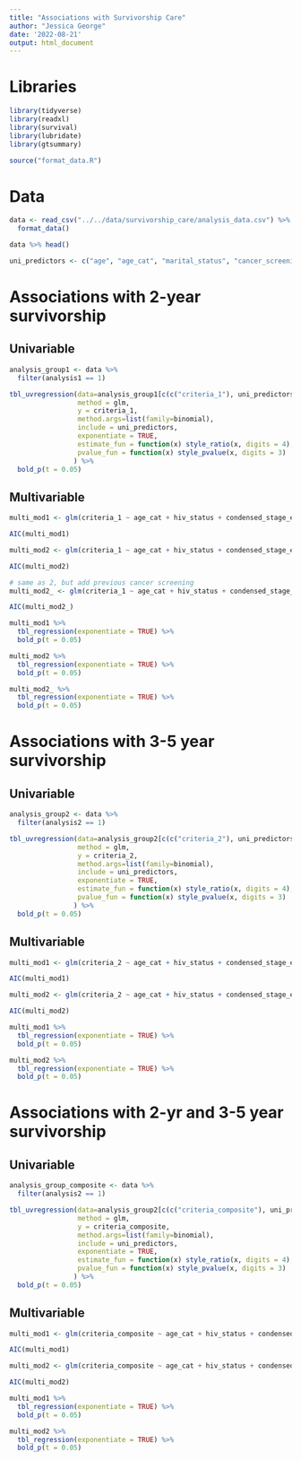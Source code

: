 ```yaml
---
title: "Associations with Survivorship Care"
author: "Jessica George"
date: '2022-08-21'
output: html_document
---
```


# Libraries
```r
library(tidyverse)
library(readxl)
library(survival)
library(lubridate)
library(gtsummary)

source("format_data.R")
```


# Data
```r
data <- read_csv("../../data/survivorship_care/analysis_data.csv") %>% 
  format_data()

data %>% head()

uni_predictors <- c("age", "age_cat", "marital_status", "cancer_screening", "hiv_status", "baseline_kps_90", "baseline_cr", "baseline_hb", "baseline_hb_10", "baseline_alb", "baseline_wbc", "baseline_anc", "stage_eot", "condensed_stage_eot", "trt_type", "any_chemo", "chemo_4", "trt_response", "eqd2", "eqd2_75")
```

# Associations with 2-year survivorship
## Univariable
```r
analysis_group1 <- data %>% 
  filter(analysis1 == 1)

tbl_uvregression(data=analysis_group1[c(c("criteria_1"), uni_predictors)],
                 method = glm, 
                 y = criteria_1,
                 method.args=list(family=binomial),
                 include = uni_predictors,
                 exponentiate = TRUE,
                 estimate_fun = function(x) style_ratio(x, digits = 4),
                 pvalue_fun = function(x) style_pvalue(x, digits = 3)
                ) %>% 
  bold_p(t = 0.05)
```
## Multivariable
```r
multi_mod1 <- glm(criteria_1 ~ age_cat + hiv_status + condensed_stage_eot + chemo_4 + eqd2_75, data=analysis_group1, family=binomial())

AIC(multi_mod1)

multi_mod2 <- glm(criteria_1 ~ age_cat + hiv_status + condensed_stage_eot + trt_type, data=analysis_group1, family=binomial())

AIC(multi_mod2)

# same as 2, but add previous cancer screening
multi_mod2_ <- glm(criteria_1 ~ age_cat + hiv_status + condensed_stage_eot + trt_type + cancer_screening, data=analysis_group1, family=binomial())

AIC(multi_mod2_)

multi_mod1 %>% 
  tbl_regression(exponentiate = TRUE) %>% 
  bold_p(t = 0.05)

multi_mod2 %>% 
  tbl_regression(exponentiate = TRUE) %>% 
  bold_p(t = 0.05)

multi_mod2_ %>% 
  tbl_regression(exponentiate = TRUE) %>% 
  bold_p(t = 0.05)
```

# Associations with 3-5 year survivorship
## Univariable
```r
analysis_group2 <- data %>% 
  filter(analysis2 == 1)

tbl_uvregression(data=analysis_group2[c(c("criteria_2"), uni_predictors)],
                 method = glm, 
                 y = criteria_2,
                 method.args=list(family=binomial),
                 include = uni_predictors,
                 exponentiate = TRUE,
                 estimate_fun = function(x) style_ratio(x, digits = 4),
                 pvalue_fun = function(x) style_pvalue(x, digits = 3)
                ) %>% 
  bold_p(t = 0.05)
```
## Multivariable
```r
multi_mod1 <- glm(criteria_2 ~ age_cat + hiv_status + condensed_stage_eot + chemo_4 + eqd2_75, data=analysis_group2, family=binomial())

AIC(multi_mod1)

multi_mod2 <- glm(criteria_2 ~ age_cat + hiv_status + condensed_stage_eot + trt_type, data=analysis_group2, family=binomial())

AIC(multi_mod2)

multi_mod1 %>% 
  tbl_regression(exponentiate = TRUE) %>% 
  bold_p(t = 0.05)

multi_mod2 %>% 
  tbl_regression(exponentiate = TRUE) %>% 
  bold_p(t = 0.05)
```

# Associations with 2-yr and 3-5 year survivorship
## Univariable
```r
analysis_group_composite <- data %>% 
  filter(analysis2 == 1)

tbl_uvregression(data=analysis_group2[c(c("criteria_composite"), uni_predictors)],
                 method = glm, 
                 y = criteria_composite,
                 method.args=list(family=binomial),
                 include = uni_predictors,
                 exponentiate = TRUE,
                 estimate_fun = function(x) style_ratio(x, digits = 4),
                 pvalue_fun = function(x) style_pvalue(x, digits = 3)
                ) %>% 
  bold_p(t = 0.05)
```
## Multivariable
```r
multi_mod1 <- glm(criteria_composite ~ age_cat + hiv_status + condensed_stage_eot + chemo_4 + eqd2_75, data=analysis_group2, family=binomial())

AIC(multi_mod1)

multi_mod2 <- glm(criteria_composite ~ age_cat + hiv_status + condensed_stage_eot + trt_type, data=analysis_group2, family=binomial())

AIC(multi_mod2)

multi_mod1 %>% 
  tbl_regression(exponentiate = TRUE) %>% 
  bold_p(t = 0.05)

multi_mod2 %>% 
  tbl_regression(exponentiate = TRUE) %>% 
  bold_p(t = 0.05)
```
